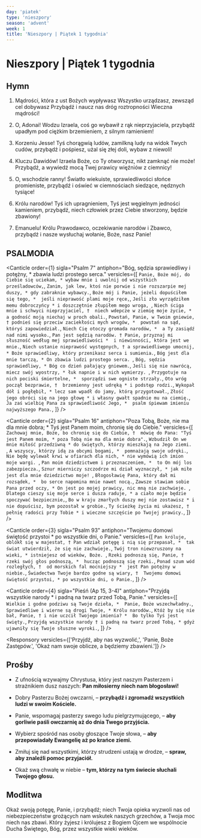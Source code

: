 ```yaml
---
day: 'piatek'
type: 'nieszpory'
season: 'advent'
week: 1
title: 'Nieszpory | Piątek 1 tygodnia'
---
```



# Nieszpory | Piątek 1 tygodnia

<OpeningVersicle />

## Hymn

1. Mądrości, która z ust Bożych wypływasz
   Wszystko urządzasz, zewsząd cel dobywasz
   Przybądź i naucz nas dróg roztropności
   Wieczna mądrości!

2. O, Adonai! Wodzu Izraela,
   coś go wybawił z rąk nieprzyjaciela,
   przybądź upadłym pod ciężkim brzemieniem,
   z silnym ramieniem!

3. Korzeniu Jesse! Tyś chorągwią ludów,
   zamilkną ludy na widok Twych cudów,
   przybądź i pośpiesz, użal się złej doli,
   wybaw z niewoli!

4. Kluczu Dawidów! Izraela Boże,
   co Ty otworzysz, nikt zamknąć nie może!
   Przybądź, a wywiedź mocą Twej prawicy
   więźniów z ciemnicy!

5. O, wschodzie ranny! Światło wiekuiste,
   sprawiedliwości słońce promieniste,
   przybądź i oświeć w ciemnościach siedzące,
   nędznych tysiące!

6. Królu narodów! Tyś ich upragnieniem,
   Tyś jest węgielnym jedności kamieniem,
   przybądź, niech człowiek przez Ciebie stworzony,
   będzie zbawiony!

7. Emanuelu! Królu Prawodawco,
   oczekiwanie narodów i Zbawco,
   przybądź i nasze wysłuchaj wołanie,
   Boże, nasz Panie!

## PSALMODIA

<Canticle
  order={1}
  sigla="Psalm 7"
  antiphon="Bóg, sędzia sprawiedliwy i potężny, * zbawia ludzi prostego serca."
  versicles={[
    `Panie, Boże mój, do Ciebie się uciekam, *
wybaw mnie i uwolnij od wszystkich prześladowców,`,
    `Zanim, jak lew, ktoś nie porwie i nie rozszarpie mej duszy, *
gdy zabraknie wybawcy.`,
    `Boże mój i Panie, jeżeli dopuściłem się tego, * 
jeśli nieprawość plami moje ręce,`,
    `Jeśli zło wyrządziłem memu dobroczyńcy *
i doszczętnie złupiłem mego wroga, `,
    `Niech ściga mnie i schwyci nieprzyjaciel, † 
niech wdepcze w ziemię moje życie, *
a godność moją niechaj w proch obali.`,
    `Powstań, Panie, w Twoim gniewie, †
podnieś się przeciw zaciekłości mych wrogów, * 
powstań na sąd, któryś zapowiedział.`,
    `Niech Cię otoczy gromada narodów, * 
a Ty zasiądź nad nimi wysoko.`,
    `Pan jest sędzią narodów. †
Panie, przyznaj mi słuszność według mej sprawiedliwości * 
i niewinności, która jest we mnie.`,
    `Niech ustanie nieprawość występnych, †
a sprawiedliwego umocnij, *
Boże sprawiedliwy, który przenikasz serca i sumienia.`,
    `Bóg jest dla mnie tarczą, *
On zbawia ludzi prostego serca. `,
    `Bóg, sędzia sprawiedliwy, *
Bóg co dzień pałający gniewem.`,
    `Jeśli się nie nawrócą, miecz swój wyostrzy, *
łuk napnie i w nich wymierzy. `,
    `Przygotuje na nich pociski śmiertelne, * 
sporządzi swe ogniste strzały.`,
    `Oto wróg począł bezprawie, † 
brzemienny jest udręką *
i podstęp rodzi.`,
    `Wykopał dół i pogłębił, *
lecz sam wpadł do jamy, którą przygotował.`,
    `Złość jego obróci się na jego głowę *
i własny gwałt spadnie mu na ciemię.`,
    `Ja zaś wielbię Pana za sprawiedliwość Jego, * 
psalm śpiewam imieniu najwyższego Pana.`,
  ]}
/>

<Canticle
  order={2}
  sigla="Psalm 16"
  antiphon="Poza Tobą, Boże, nie ma dla mnie dobra; * Tyś jest Panem moim, chronię się do Ciebie."
  versicles={[
    `Zachowaj mnie, Boże, bo chronię się do Ciebie, † 
mówię do Pana: "Tyś jest Panem moim, *
poza Tobą nie ma dla mnie dobra".`,
    `Wzbudził On we mnie miłość przedziwną *
do świętych, którzy mieszkają na Jego ziemi. `,
    `A wszyscy, którzy idą za obcymi bogami, * 
pomnażają swoje udręki.`,
    `Nie będę wylewał krwi w ofiarach dla nich, *
nie wymówią ich imion moje wargi. `,
    `Pan moim dziedzictwem i przeznaczeniem, * 
to On mój los zabezpiecza.`,
    `Sznur mierniczy szczodrze mi dział wyznaczył, *
jak miłe jest dla mnie dziedzictwo moje! `,
    `Błogosławię Pana, który dał mi rozsądek, * 
bo serce napomina mnie nawet nocą.`,
    `Zawsze stawiam sobie Pana przed oczy, *
On jest po mojej prawicy, nic mną nie zachwieje. `,
    `Dlatego cieszy się moje serce i dusza raduje, *
a ciało moje będzie spoczywać bezpiecznie,`,
    `Bo w kraju zmarłych duszy mej nie zostawisz *
i nie dopuścisz, bym pozostał w grobie.`,
    `Ty ścieżkę życia mi ukażesz, †
pełnię radości przy Tobie *
i wieczne szczęście po Twojej prawicy.`,
  ]}
/>

<Canticle
  order={3}
  sigla="Psalm 93"
  antiphon="Twojemu domowi świętość przystoi * po wszystkie dni, o Panie."
  versicles={[
    `Pan króluje, oblókł się w majestat, †
Pan wdział potęgę i nią się przepasał, * 
tak świat utwierdził, że się nie zachwieje.`,
    `Twój tron niewzruszony na wieki, *
istniejesz od wieków, Boże. `,
    `Rzeki podnoszą się, Panie, † 
rzeki swój głos podnoszą, * 
hucząc podnoszą się rzeki.`,
    `Ponad szum wód rozległych, † 
od morskich fal mocniejszy * 
jest Pan potężny w niebie.`,
    `Świadectwa Twoje bardzo godne są wiary, † 
Twojemu domowi świętość przystoi, *
po wszystkie dni, o Panie.`,
  ]}
/>

<Canticle
  order={4}
  sigla="Pieśń (Ap 15, 3-4)"
  antiphon="Przyjdą wszystkie narody * i padną na twarz przed Tobą, Panie."
  versicles={[
    `Wielkie i godne podziwu są Twoje dzieła, * 
Panie, Boże wszechwładny.`,
    `Sprawiedliwe i wierne są drogi Twoje, *
Królu narodów.`,
    `Któż by się nie bał, Panie, †
i nie uczcił Twojego imienia? * 
Bo tylko Tyś jest święty.`,
    `Przyjdą wszystkie narody †
i padną na twarz przed Tobą, *
gdyż ujawniły się Twoje słuszne wyroki.`,
  ]}
/>

<Passage sigla="2 P 3, 8-9" passage="Jeden dzień jest u Pana jak tysiąc lat, a tysiąc lat jak jeden dzień. Nie zwleka Pan z wypełnieniem obietnicy, bo niektórzy są przekonani, że Pan zwleka, lecz On jest cierpliwy w stosunku do was. Nie chce bowiem niektórych zgubić, ale wszystkich doprowadzić do nawrócenia." />

<Responsory versicles={['Przyjdź, aby nas wyzwolić,', 'Panie, Boże Zastępów.', 'Okaż nam swoje oblicze, a będziemy zbawieni.']} />

<Magnificat antiphon="Z Egiptu przywołałem mojego Syna, * który przyjdzie, aby lud swój zbawić." />

## Prośby

- Z ufnością wzywajmy Chrystusa, który jest naszym Pasterzem i strażnikiem dusz naszych: **Pan miłosierny niech nam błogosławi!**

- Dobry Pasterzu Bożej owczarni, – **przybądź i zgromadź wszystkich ludzi w swoim Kościele.**

- Panie, wspomagaj pasterzy swego ludu pielgrzymującego, – **aby gorliwie paśli owczarnię aż do dnia Twego przyjścia.**

- Wybierz spośród nas osoby głoszące Twoje słowa, – **aby przepowiadały Ewangelię aż po krańce ziemi.**

- Zmiłuj się nad wszystkimi, którzy strudzeni ustają w drodze, – **spraw, aby znaleźli pomoc przyjaciół.**

- Okaż swą chwałę w niebie – **tym, którzy na tym świecie słuchali Twojego głosu.**


<CustomIntercessions />

<KyrieEleison />

<LordsPrayer />

## Modlitwa

Okaż swoją potęgę, Panie, i przybądź; niech Twoja opieka wyzwoli nas od niebezpieczeństw grożących nam wskutek naszych grzechów, a Twoja moc niech nas zbawi. Który żyjesz i królujesz z Bogiem Ojcem we wspólnocie Ducha Świętego, Bóg, przez wszystkie wieki wieków.	

<Amen />

<BlessingAndConcludingVersicle  />

<SalveRegina />
